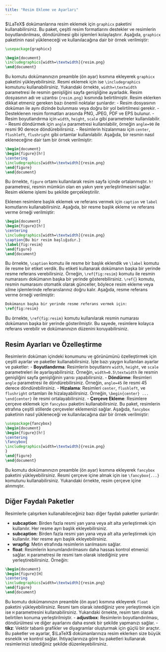 ```yaml
---
title: "Resim Ekleme ve Ayarları"
---
```


$\LaTeX$ dokümanlarına resim eklemek için `graphicx` paketini kullanabilirsiniz. Bu paket, çeşitli resim formatlarını destekler ve resimlerin boyutlandırılması, döndürülmesi gibi işlemleri kolaylaştırır. Aşağıda, `graphicx` paketinin nasıl yükleneceği ve kullanılacağına dair bir örnek verilmiştir:
```latex
\usepackage{graphicx}
```
```latex
\begin{document}
\includegraphics[width=\textwidth]{resim.png}
\end{document}  
```
Bu komutu dokümanınızın preamble (ön ayar) kısmına ekleyerek `graphicx` paketini yükleyebilirsiniz. Resmi eklemek için ise `\includegraphics` komutunu kullanabilirsiniz. Yukarıdaki örnekte, `width=\textwidth` parametresi ile resmin genişliğini sayfa genişliğine ayarladık. Resim dosyasının adı ve uzantısı `{resim.png}` kısmında belirtilmiştir.
Resim eklerken dikkat etmeniz gereken bazı önemli noktalar şunlardır:
- Resim dosyasının doküman ile aynı dizinde bulunması veya doğru bir yol belirtilmesi gerekir.
- Desteklenen resim formatları arasında PNG, JPEG, PDF ve EPS bulunur.
- Resim boyutlandırma için `width`, `height`, `scale` gibi parametreler kullanılabilir.
- Resmi döndürmek için `angle` parametresi kullanılabilir, örneğin `angle=90` ile resmi 90 derece döndürebilirsiniz.
- Resimlerin hizalanması için `center`, `flushleft`, `flushright` gibi ortamlar kullanılabilir.
Aşağıda, bir resmin nasıl ekleneceğine dair tam bir örnek verilmiştir:

```latex
\begin{document}
\begin{figure}[h!]
\centering
\includegraphics[width=\textwidth]{resim.png}
\end{figure}
\end{document}  
```
Bu örnekte, `figure` ortamı kullanılarak resim sayfa içinde ortalanmıştır. `h!` parametresi, resmin mümkün olan en yakın yere yerleştirilmesini sağlar. Resim ekleme işlemi bu şekilde gerçekleştirilir.

Eklenen resimlere başlık eklemek ve referans vermek için `caption` ve `label` komutlarını kullanabilirsiniz. Aşağıda, bir resme başlık ekleme ve referans verme örneği verilmiştir:

```latex
\begin{document}
\begin{figure}[h!]
\centering
\includegraphics[width=\textwidth]{resim.png}
\caption{Bu bir resim başlığıdır.}
\label{fig:resim}
\end{figure}
\end{document}
```
Bu örnekte, `\caption` komutu ile resme bir başlık eklendik ve `\label` komutu ile resme bir etiket verdik. Bu etiketi kullanarak dokümanın başka bir yerinde resme referans verebilirsiniz. Örneğin, `\ref{fig:resim}` komutu ile resmin numarasını dokümanın başka bir yerinde gösterebilirsiniz. `\ref{}` komutu, resmin numarasını otomatik olarak günceller, böylece resim ekleme veya silme işlemlerinde referanslarınız doğru kalır. Aşağıda, resme referans verme örneği verilmiştir:
```latex
Dokümanın başka bir yerinde resme referans vermek için:
\ref{fig:resim}
```
Bu örnekte, `\ref{fig:resim}` komutu kullanılarak resmin numarası dokümanın başka bir yerinde gösterilmiştir. Bu sayede, resimlere kolayca referans verebilir ve dokümanınızın düzenini koruyabilirsiniz.
<h2>Resim Ayarları ve Özelleştirme</h2>
Resimlerin doküman içindeki konumunu ve görünümünü özelleştirmek için çeşitli ayarlar ve paketler kullanabilirsiniz. İşte bazı yaygın kullanılan ayarlar ve paketler:
- **Boyutlandırma**: Resimlerin boyutlarını `width`, `height`, ve `scale` parametreleri ile ayarlayabilirsiniz. Örneğin, `width=0.5\textwidth` ile resmin genişliğini sayfa genişliğinin yarısı yapabilirsiniz.
- **Döndürme**: Resimleri `angle` parametresi ile döndürebilirsiniz. Örneğin, `angle=45` ile resmi 45 derece döndürebilirsiniz.
- **Hizalama**: Resimleri `center`, `flushleft`, ve `flushright` ortamları ile hizalayabilirsiniz. Örneğin, `\begin{center} ... \end{center}` ile resmi ortalayabilirsiniz.
- **Çerçeve Ekleme**: Resimlere çerçeve eklemek için `fancybox` paketini kullanabilirsiniz. Bu paket, resimlerin etrafına çeşitli stillerde çerçeveler eklemenizi sağlar. Aşağıda, `fancybox` paketinin nasıl yükleneceği ve kullanılacağına dair bir örnek verilmiştir:
```latex
\usepackage{fancybox}
\begin{document}
\begin{figure}[h!]
\centering
\fancybox{
\includegraphics[width=\textwidth]{resim.png}
}
\end{figure}    
\end{document}
```
Bu komutu dokümanınızın preamble (ön ayar) kısmına ekleyerek `fancybox` paketini yükleyebilirsiniz. Resmi çerçeve içine almak için ise `\fancybox{...}` komutunu kullanabilirsiniz. Yukarıdaki örnekte, resim çerçeve içine alınmıştır.
<h2>Diğer Faydalı Paketler</h2>
Resimlerle çalışırken kullanabileceğiniz bazı diğer faydalı paketler şunlardır:

- **subcaption**: Birden fazla resmi yan yana veya alt alta yerleştirmek için kullanılır. Her resme ayrı başlık ekleyebilirsiniz.
- **subcaption**: Birden fazla resmi yan yana veya alt alta yerleştirmek için kullanılır. Her resme ayrı başlık ekleyebilirsiniz.
- **wrapfig**: Metin etrafında resimlerin sarılmasını sağlar.
- **float**: Resimlerin konumlandırılmasını daha hassas kontrol etmenizi sağlar. `H` parametresi ile resmi tam olarak istediğiniz yere yerleştirebilirsiniz. Örneğin:
  
```latex
\begin{document}
\begin{figure}[H]
\centering
\includegraphics[width=\textwidth]{resim.png}
\end{figure}
\end{document}
```
Bu komutu dokümanınızın preamble (ön ayar) kısmına ekleyerek `float` paketini yükleyebilirsiniz. Resmi tam olarak istediğiniz yere yerleştirmek için ise `H` parametresini kullanabilirsiniz. Yukarıdaki örnekte, resim tam olarak belirtilen konuma yerleştirilmiştir.
- **adjustbox**: Resimlerin boyutlandırılması, döndürülmesi ve diğer ayarlarını daha esnek bir şekilde yapmanızı sağlar.
- **tikz**: Vektör tabanlı grafikler ve diyagramlar oluşturmak için güçlü bir araçtır.
Bu paketler ve ayarlar, $\LaTeX$ dokümanlarınıza resim eklerken size büyük esneklik ve kontrol sağlar. İhtiyaçlarınıza göre bu paketleri kullanarak resimlerinizi istediğiniz şekilde düzenleyebilirsiniz.